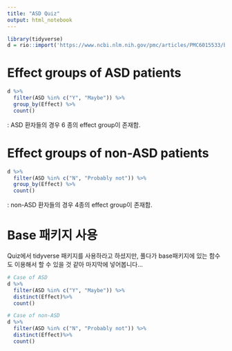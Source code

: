 ---
title: "ASD Quiz"
output: html_notebook
---
```{r}
library(tidyverse)
d = rio::import('https://www.ncbi.nlm.nih.gov/pmc/articles/PMC6015533/bin/NIHMS957592-supplement-1.xlsx')
```

# Effect groups of ASD patients
```{r}
d %>%
  filter(ASD %in% c("Y", "Maybe")) %>%
  group_by(Effect) %>%
  count()
```
: ASD 환자들의 경우 6 종의 effect group이 존재함.

# Effect groups of non-ASD patients
```{r}
d %>%
  filter(ASD %in% c("N", "Probably not")) %>%
  group_by(Effect) %>%
  count()
```
: non-ASD 환자들의 경우 4종의 effect group이 존재함.

# Base 패키지 사용
Quiz에서 tidyverse 패키지를 사용하라고 하셨지만, 풀다가 base패키지에 있는 함수도 이용해서 할 수 있을 것 같아 마지막에 넣어봅니다...
```{r}
# Case of ASD
d %>%
  filter(ASD %in% c("Y", "Maybe")) %>%
  distinct(Effect)%>%
  count()
```

```{r}
# Case of non-ASD
d %>%
  filter(ASD %in% c("N", "Probably not")) %>%
  distinct(Effect)%>%
  count()
```

